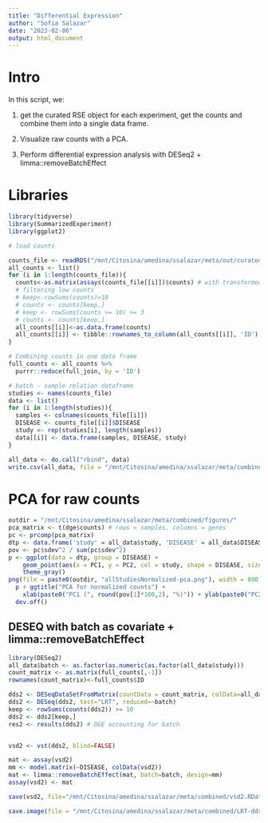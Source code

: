 ```yaml
---
title: "Differential Expression"
author: "Sofia Salazar"
date: "2023-02-06"
output: html_document
---
```


# Intro

In this script, we:

1. get the curated RSE object for each experiment, get the counts and combine them into a single data frame.

2. Visualize raw counts with a PCA.

3. Perform differential expression analysis with DESeq2 + limma::removeBatchEffect

# Libraries

```r
library(tidyverse)
library(SummarizedExperiment)
library(ggplot2)
```


```r
# load counts

counts_file <- readRDS("/mnt/Citosina/amedina/ssalazar/meta/out/curated_rse.xz")
all_counts <- list()
for (i in 1:length(counts_file)){
  counts<-as.matrix(assays(counts_file[[i]])$counts) # with transformed counts
  # filtering low counts
  # keep<-rowSums(counts)>10
  # counts <- counts[keep,]
  # keep <- rowSums(counts >= 10) >= 3
  # counts <- counts[keep,]
  all_counts[[i]]<-as.data.frame(counts)
  all_counts[[i]] <- tibble::rownames_to_column(all_counts[[i]], 'ID')
}
```


```r
# Combining counts in one data frame
full_counts <- all_counts %>% 
  purrr::reduce(full_join, by = 'ID')
```


```r
# batch - sample relation dataframe
studies <- names(counts_file)
data <- list()
for (i in 1:length(studies)){
  samples <- colnames(counts_file[[i]])
  DISEASE <- counts_file[[i]]$DISEASE
  study <- rep(studies[i], length(samples))
  data[[i]] <- data.frame(samples, DISEASE, study)
}

all_data <- do.call("rbind", data)
write.csv(all_data, file = "/mnt/Citosina/amedina/ssalazar/meta/combined/all_data.csv")
```

# PCA for raw counts

```r
outdir = "/mnt/Citosina/amedina/ssalazar/meta/combined/figures/"
pca_matrix <- t(dge$counts) # rows = samples, columns = genes
pc <- prcomp(pca_matrix)
dtp <- data.frame('study' = all_data$study, 'DISEASE' = all_data$DISEASE, pc$x[,1:2]) # the first two componets are selected
pov <- pc$sdev^2 / sum(pc$sdev^2)
p <- ggplot(data = dtp, group = DISEASE) + 
    geom_point(aes(x = PC1, y = PC2, col = study, shape = DISEASE, size = 3)) +
    theme_gray()
png(file = paste0(outdir, "allStudiesNormalized-pca.png"), width = 800, height = 800)
  p + ggtitle("PCA for normalized counts") +
    xlab(paste0("PC1 (", round(pov[1]*100,2), "%)")) + ylab(paste0("PC2 (", round(pov[2]*100,2),"%)"))
  dev.off()
```


## DESEQ with batch as covariate + limma::removeBatchEffect

```r
library(DESeq2)
all_data$batch <- as.factor(as.numeric(as.factor(all_data$study)))
count_matrix <- as.matrix(full_counts[,-1])
rownames(count_matrix)<-full_counts$ID

dds2 <- DESeqDataSetFromMatrix(countData = count_matrix, colData=all_data, design= ~batch+DISEASE)
dds2 <- DESeq(dds2, test="LRT", reduced=~batch)
keep <- rowSums(counts(dds2)) >= 10
dds2 <- dds2[keep,]
res2 <- results(dds2) # DGE accounting for batch


vsd2 <- vst(dds2, blind=FALSE)

mat <- assay(vsd2)
mm <- model.matrix(~DISEASE, colData(vsd2))
mat <- limma::removeBatchEffect(mat, batch=batch, design=mm)
assay(vsd2) <- mat

save(vsd2, file="/mnt/Citosina/amedina/ssalazar/meta/combined/vsd2.RData")
```


```r
save.image(file = "/mnt/Citosina/amedina/ssalazar/meta/combined/LRT-dds.RData")
```

